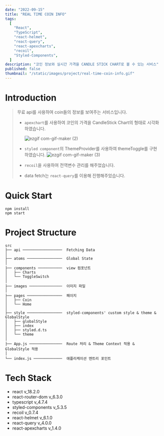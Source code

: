 ```yaml
---
date: "2022-09-15"
title: "REAL TIME COIN INFO"
tags:
  [
    "React",
    "TypeScript",
    "react-helmet",
    "react-query",
    "react-apexcharts",
    "recoil",
    "Styled-Components",
  ]
description: "코인 정보와 실시간 가격을 CANDLE STICK CHART로 볼 수 있는 서비스"
published: false
thumbnail: "/static/images/project/real-time-coin-info.gif"
---
```


# Introduction

> 무료 api를 사용하여 coin들의 정보를 보여주는 서비스입니다.
>
> - `apexchart`를 사용하여 코인의 가격을 CandleStick Chart의 형태로 시각화하였습니다.
>
>   ![ezgif com-gif-maker (2)](https://user-images.githubusercontent.com/56423604/197561313-2defe8e5-31d0-4402-9a2a-13614b0d76a2.gif)
>
> - `styled component`의 ThemeProvider를 사용하여 themeToggle를 구현하였습니다.
>   ![ezgif com-gif-maker (3)](https://user-images.githubusercontent.com/56423604/197562141-cf451cff-16bd-41c0-83e8-66818a7c482b.gif)
>
> - `recoil`을 사용하여 전역변수 관리를 해주었습니다.
>
> - data fetch는 `react-query`를 이용해 진행해주었습니다.

# Quick Start

```shell
npm install
npm start
```

# Project Structure

```Plain Text
src
├── api ──────────────────  Fetching Data
│
├── atoms ────────────────  Global State
│
├── components ───────────  view 컴포넌트
│   ├── Charts
│   └── ToggleSwitch
│
├── images ───────────────  이미지 파일
│
├── pages ────────────────  페이지
│   ├── Coin
│   └── Home
│
├── style ────────────────  styled-components' custom style & theme & GlobalStyle
│   ├── globalStyle
│   ├── index
│   ├── styled.d.ts
│   └── theme
│
├── App.js ───────────────  Route 처리 & Theme Context 적용 & GlobalStyle 적용
│
└── index.js ─────────────  애플리케이션 엔트리 포인트
```

# Tech Stack

- react v_18.2.0
- react-router-dom v_6.3.0
- typescript v_4.7.4
- styled-components v_5.3.5
- recoil v_0.7.4
- react-helmet v_6.1.0
- react-query v_4.0.0
- react-apexcharts v_1.4.0